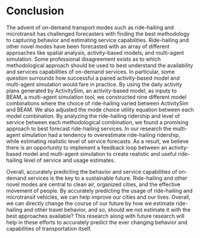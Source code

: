 # Conclusion {#conclusion}
The advent of on-demand transport modes such as ride-hailing and microtransit has challenged forecasters with finding the best methodology to capturing behavior and estimating service capabilities. Ride-hailing and other novel modes have been forecasted with an array of different approaches like spatial analysis, activity-based models, and multi-agent simulation. Some professional disagreement exists as to which methodological approach should be used to best understand the availability and services capabilities of on-demand services. In particular, some question surrounds how successful a paired activity-based model and multi-agent simulation would fare in practice. By using the daily activity plans generated by ActivitySim, an activity-based model, as inputs to BEAM, a multi-agent simulation tool, we constructed nine different model combinations where the choice of ride-hailing varied between ActivitySim and BEAM. We also adjusted the mode choice utility equation between each model combination. By analyzing the ride-hailing ridership and level of service between each methodological combination, we found a promising approach to best forecast ride-hailing services. In our research the multi-agent simulation had a tendency to overestimate ride-hailing ridership, while estimating realistic level of service forecasts. As a result, we believe there is an opportunity to implement a feedback loop between an activity-based model and multi-agent simulation to create realistic and useful ride-hailing level of service and usage estimates.

Overall, accurately predicting the behavior and service capabilities of on-demand services is the key to a sustainable future. Ride-hailing and other novel modes are central to clean air, organized cities, and the effective movement of people. By accurately predicting the usage of ride-hailing and microtransit vehicles, we can help improve our cities and our lives. Overall, we can directly change the course of our future by how we estimate ride-hailing and other travel behavior, and so, should we not estimate it with the best approaches available? This research along with future research will help in these efforts to accurately predict the ever changing behavior and capabilities of transportation itself.  




